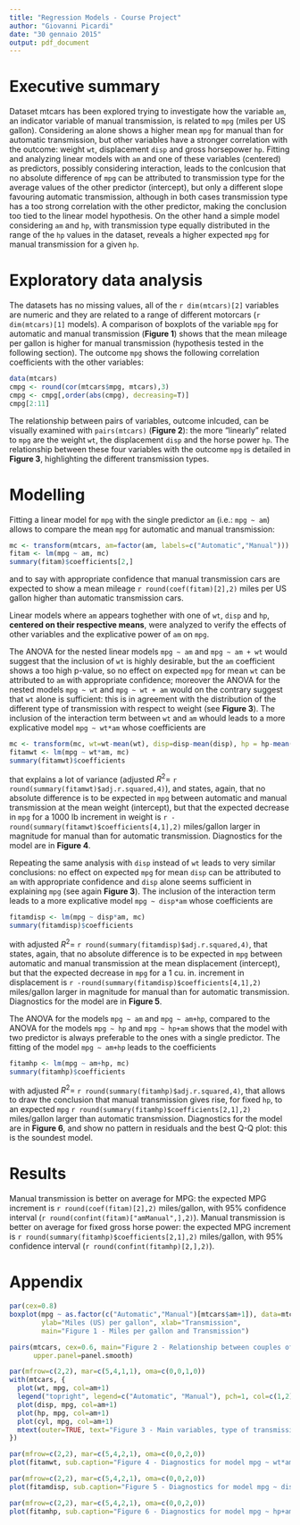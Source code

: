 ```yaml
---
title: "Regression Models - Course Project"
author: "Giovanni Picardi"
date: "30 gennaio 2015"
output: pdf_document
---
```


# Executive summary

Dataset mtcars has been explored trying to investigate how the variable `am`, an indicator variable of manual transmission, is related to `mpg` (miles per US gallon). Considering `am` alone shows a higher mean `mpg` for manual than for automatic transmission, but other variables have a stronger correlation with the outcome: weight `wt`, displacement `disp` and gross horsepower `hp`. Fitting and analyzing linear models with `am` and one of these variables (centered) as predictors, possibly considering interaction, leads to the conlcusion that no absolute difference of `mpg` can be attributed to transmission type for the average values of the other predictor (intercept), but only a different slope favouring automatic transmission, although in both cases transmission type has a too strong correlation with the other predictor, making the conclusion too tied to the linear model hypothesis. On the other hand a simple model considering `am` and `hp`, with transmission type equally distributed in the range of the `hp` values in the dataset, reveals a higher expected `mpg` for manual transmission for a given `hp`.

# Exploratory data analysis

The datasets has no missing values, all of the `r dim(mtcars)[2]` variables are numeric and they are related to a range of different motorcars (`r dim(mtcars)[1]` models).
A comparison of boxplots of the variable `mpg` for automatic and manual transmission (**Figure 1**) shows that the mean mileage per gallon is higher for manual transmission (hypothesis tested in the following section).
The outcome `mpg` shows the following correlation coefficients with the other variables:
```r
data(mtcars)
cmpg <- round(cor(mtcars$mpg, mtcars),3)
cmpg <- cmpg[,order(abs(cmpg), decreasing=T)]
cmpg[2:11]
```
The relationship between pairs of variables, outcome inlcuded, can be visually examined with `pairs(mtcars)` (**Figure 2**): the more "linearly" related to `mpg` are the weight `wt`, the displacement `disp` and the horse power `hp`.
The relationship between these four variables with the outcome `mpg` is detailed in **Figure 3**, highlighting the different transmission types. 

# Modelling
Fitting a linear model for `mpg` with the single predictor `am` (i.e.: `mpg ~ am`) allows to compare the mean `mpg` for automatic and manual transmission:
```r
mc <- transform(mtcars, am=factor(am, labels=c("Automatic","Manual")))
fitam <- lm(mpg ~ am, mc)
summary(fitam)$coefficients[2,]
```
and to say with appropriate confidence that manual transmission cars are expected to show a mean mileage `r round(coef(fitam)[2],2)` miles per US gallon higher than automatic transmission cars.

Linear models where `am` appears toghether with one of `wt`, `disp` and `hp`, **centered on their respective means**, were analyzed to verify the effects of other variables and the explicative power of `am` on `mpg`.
  
The ANOVA for the nested linear models `mpg ~ am` and `mpg ~ am + wt` would suggest that the inclusion of `wt` is highly desirable, but the `am` coefficient shows a too high p-value, so no effect on expected `mpg` for mean `wt` can be attributed to `am` with appropriate confidence; moreover the ANOVA for the nested models `mpg ~ wt` and `mpg ~ wt + am` would on the contrary suggest that `wt` alone is sufficient: this is in agreement with the distribution of the different type of transmission with respect to weight (see **Figure 3**). The inclusion of the interaction term between `wt` and `am` whould leads to a more explicative model `mpg ~ wt*am` whose coefficients are
```r
mc <- transform(mc, wt=wt-mean(wt), disp=disp-mean(disp), hp = hp-mean(hp))
fitamwt <- lm(mpg ~ wt*am, mc)
summary(fitamwt)$coefficients
```
that explains a lot of variance (adjusted $R^2=$ `r round(summary(fitamwt)$adj.r.squared,4)`), and states, again, that no absolute difference is to be expected in `mpg` between automatic and manual transmission at the mean weight (intercept), but that the expected decrease in `mpg` for a 1000 lb increment in weight is `r -round(summary(fitamwt)$coefficients[4,1],2)` miles/gallon larger in magnitude for manual than for automatic transmission. Diagnostics for the model are in **Figure 4**.

Repeating the same analysis with `disp` instead of `wt` leads to very similar conclusions: no effect on expected `mpg` for mean `disp` can be attributed to `am` with appropriate confidence and `disp` alone seems sufficient in explaining `mpg` (see again **Figure 3**). The inclusion of the interaction term leads to a more explicative model `mpg ~ disp*am` whose coefficients are
```r
fitamdisp <- lm(mpg ~ disp*am, mc)
summary(fitamdisp)$coefficients
```
with adjusted $R^2=$ `r round(summary(fitamdisp)$adj.r.squared,4)`, that states, again, that no absolute difference is to be expected in `mpg` between automatic and manual transmission at the mean displacement (intercept), but that the expected decrease in `mpg` for a 1 cu. in. increment in displacement is `r -round(summary(fitamdisp)$coefficients[4,1],2)` miles/gallon larger in magnitude for manual than for automatic transmission. Diagnostics for the model are in **Figure 5**.

The ANOVA for the models `mpg ~ am` and `mpg ~ am+hp`, compared to the ANOVA for the models `mpg ~ hp` and `mpg ~ hp+am` shows that the model with two predictor is always preferable to the ones with a single predictor. The fitting of the model `mpg ~ am+hp` leads to the coefficients
```r
fitamhp <- lm(mpg ~ am+hp, mc)
summary(fitamhp)$coefficients
```
with adjusted $R^2=$ `r round(summary(fitamhp)$adj.r.squared,4)`, that allows to draw the conclusion that manual transmission gives rise, for fixed `hp`, to an expected `mpg` `r round(summary(fitamhp)$coefficients[2,1],2)` miles/gallon larger than automatic transmission. Diagnostics for the model are in **Figure 6**, and show no pattern in residuals and the best Q-Q plot: this is the soundest model.

# Results

Manual transmission is better on average for MPG: the expected MPG increment is `r round(coef(fitam)[2],2)` miles/gallon, with 95% confidence interval (`r round(confint(fitam)["amManual",],2)`).
Manual transmission is better on average for fixed gross horse power: the expected MPG increment is `r round(summary(fitamhp)$coefficients[2,1],2)` miles/gallon, with 95% confidence interval (`r round(confint(fitamhp)[2,],2)`).


# Appendix

```r
par(cex=0.8)
boxplot(mpg ~ as.factor(c("Automatic","Manual")[mtcars$am+1]), data=mtcars,
        ylab="Miles (US) per gallon", xlab="Transmission",
        main="Figure 1 - Miles per gallon and Transmission")
```
    

```r
pairs(mtcars, cex=0.6, main="Figure 2 - Relationship between couples of variables",
      upper.panel=panel.smooth)
```

```r
par(mfrow=c(2,2), mar=c(5,4,1,1), oma=c(0,0,1,0))
with(mtcars, {
  plot(wt, mpg, col=am+1)
  legend("topright", legend=c("Automatic", "Manual"), pch=1, col=c(1,2))
  plot(disp, mpg, col=am+1)
  plot(hp, mpg, col=am+1)
  plot(cyl, mpg, col=am+1)
  mtext(outer=TRUE, text="Figure 3 - Main variables, type of transmission and outcome", font=2)
})
```

```r
par(mfrow=c(2,2), mar=c(5,4,2,1), oma=c(0,0,2,0))
plot(fitamwt, sub.caption="Figure 4 - Diagnostics for model mpg ~ wt*am")
```

```r
par(mfrow=c(2,2), mar=c(5,4,2,1), oma=c(0,0,2,0))
plot(fitamdisp, sub.caption="Figure 5 - Diagnostics for model mpg ~ disp*am")
```

```r
par(mfrow=c(2,2), mar=c(5,4,2,1), oma=c(0,0,2,0))
plot(fitamhp, sub.caption="Figure 6 - Diagnostics for model mpg ~ hp+am")
```